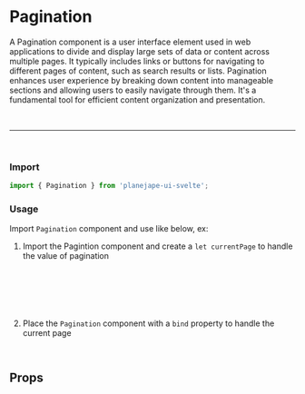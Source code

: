

<Meta of={PaginationStories} />

# Pagination

A Pagination component is a user interface element used in web applications to divide and display large sets of data or content across multiple pages. It typically includes links or buttons for navigating to different pages of content, such as search results or lists. Pagination enhances user experience by breaking down content into manageable sections and allowing users to easily navigate through them. It's a fundamental tool for efficient content organization and presentation.

<br />
<hr />
<br />

### Import

```ts
import { Pagination } from 'planejape-ui-svelte';
```

### Usage

<Canvas of={PaginationStories.Default} />

Import `Pagination` component and use like below, ex:

1. Import the Pagintion component and create a `let currentPage` to handle the value of pagination

```html
<script>
	import { Pagination } from 'planejape-ui-svelte';

	export let currentPage = 1;
</script>
```

2. Place the `Pagination` component with a `bind` property to handle the current page

```jsx
<Pagination bind:currentPage maxPage={5} />
```

## Props

<Canvas of={PaginationStories.Default} />
<Controls />
